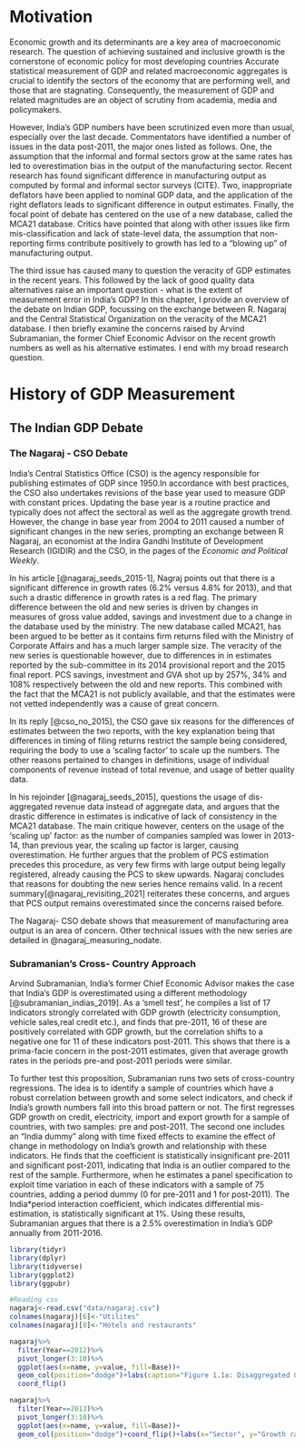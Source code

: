 
# Motivation {#mo}

Economic growth and its determinants are a key area of macroeconomic research. The question of achieving sustained and inclusive growth is the cornerstone of economic policy for most developing countries Accurate statistical measurement of GDP and related macroeconomic aggregates is crucial to identify the sectors of the economy that are performing well, and those that are stagnating. Consequently, the measurement of GDP and related magnitudes are an object of scrutiny from academia, media and policymakers.
\linebreak

However, India's GDP numbers have been scrutinized even more than usual, especially over the last decade. Commentators have identified a number of issues in the data post-2011, the major ones listed as follows. One, the assumption that the informal and formal sectors grow at the same rates has led to overestimation bias in the output of the manufacturing sector. Recent research has found significant difference in manufacturing output as computed by formal and informal sector surveys (CITE). Two, inappropriate deflators have been applied to nominal GDP data, and the application of the right deflators leads to significant difference in output estimates. Finally, the focal point of debate has centered on the use of a new database, called the MCA21 database. Critics have pointed that along with other issues like firm mis-classification and lack of state-level data, the assumption that non-reporting firms contribute positively to growth has led to a "blowing up" of manufacturing output.
\linebreak

The third issue has caused many to question the veracity of GDP estimates in the recent years. This followed by the lack of good quality data alternatives raise an important question -  what is the extent of measurement error in India's GDP? In this chapter, I provide an overview of the debate on Indian GDP, focussing  on the exchange between R. Nagaraj and the Central Statistical Organization on the veracity of the MCA21 database. I then briefly examine the concerns raised by Arvind Subramanian, the former Chief Economic Advisor on the recent growth numbers as well as his alternative estimates. I end with my broad research question.

# History of GDP Measurement



## The Indian GDP Debate

### The Nagaraj - CSO Debate

India's Central Statistics Office (CSO) is the agency responsible for publishing estimates of GDP since 1950.In accordance with best practices, the CSO also undertakes revisions of the base year used to measure GDP with constant prices. Updating the base year is a routine practice and typically does not affect the sectoral as well as the aggregate growth trend. However, the change in base year from 2004 to 2011 caused a number of significant changes in the new series, prompting an exchange between R Nagaraj, an economist at the Indira Gandhi Institute of Development Research (IGIDIR) and the CSO, in the pages of the *Economic and Political Weekly*.
\linebreak

In his article [@nagaraj_seeds_2015-1], Nagraj points out that there is a significant difference in growth rates (6.2% versus 4.8% for 2013), and that such a drastic difference in growth rates is a red flag. The primary difference between the old and new series is driven by changes in measures of gross value added, savings and investment due to a change in the database used by the ministry. The new database called MCA21, has been argued to be better as it contains firm returns filed with the Ministry of Corporate Affairs and has a much larger sample size. The veracity of the new series is questionable however, due to differences in in estimates reported by the sub-committee in its 2014 provisional report and the 2015 final report. PCS savings, investment and GVA shot up by 257\%, 34\% and 108\% respectively between the old and new reports. This combined with the fact that the MCA21 is not publicly available, and that the estimates were not vetted independently was a cause of great concern.
\linebreak

In its reply [@cso_no_2015], the CSO gave six reasons for the differences of estimates between the two reports, with the key explanation being that differences in timing of filing returns restrict the sample being considered, requiring the body to use a 'scaling factor' to scale up the numbers. The other reasons pertained to changes in definitions, usage of individual components of revenue instead of total revenue, and usage of better quality data.
\linebreak

In his rejoinder [@nagaraj_seeds_2015], questions the usage of dis-aggregated revenue data instead of aggregate data, and argues that the drastic difference in estimates is indicative of lack of consistency in the MCA21 database. The main critique however, centers on the usage of the 'scaling up' factor: as the number of companies sampled was lower in 2013-14, than previous year, the scaling up factor is larger, causing overestimation. He further argues that the problem of PCS estimation precedes this procedure, as very few firms with large output being legally registered, already causing the PCS to skew upwards. Nagaraj concludes that reasons for doubting the new series hence remains valid. In a recent summary[@nagaraj_revisiting_2021] reiterates these concerns, and argues that PCS output remains overestimated since the concerns raised before.
\linebreak

The Nagaraj- CSO debate shows that measurement of manufacturing area output is an area of concern. Other technical issues with the new series are detailed in @nagaraj_measuring_nodate.

### Subramanian's Cross- Country Approach

Arvind Subramanian, India's former Chief Economic Advisor makes the case that India's GDP is overestimated using a different methodology [@subramanian_indias_2019]. As a 'smell test', he compiles a list of 17 indicators strongly correlated with GDP growth (electricity consumption, vehicle sales,real credit etc.), and finds that pre-2011, 16 of these are positively correlated with GDP growth, but the correlation shifts to a negative one for 11 of these indicators post-2011. This shows that there is a prima-facie concern in the post-2011 estimates, given that average growth rates in the periods pre-and post-2011 periods were similar.
\linebreak


To further test this proposition, Subramanian runs two sets of cross-country regressions. The idea is to identify a sample of countries which have a robust correlation between growth and some select indicators, and check if India's growth numbers fall into this broad pattern or not. The first regresses GDP growth on credit, electricity, import and export growth for a sample of countries, with two samples: pre and post-2011. The second one includes an "India dummy" along with time fixed effects to examine the effect of change in methodology on India's growth and relationship with these indicators. He finds that the coefficient is statistically insignificant pre-2011 and significant post-2011, indicating that India is an outlier compared to the rest of the sample. Furthermore, when he estimates a panel specification to exploit time variation in each of these indicators with a sample of 75 countries, adding a period dummy (0 for pre-2011 and 1 for post-2011). The India*period interaction coefficient, which indicates differential mis-estimation, is statistically significant at 1\%. Using these results, Subramanian argues that there is a 2.5\% overestimation in India's GDP annually from 2011-2016.


```r
library(tidyr)
library(dplyr)
library(tidyverse)
library(ggplot2)
library(ggpubr)

#Reading csv
nagaraj<-read.csv("data/nagaraj.csv")
colnames(nagaraj)[6]<-"Utilites"
colnames(nagaraj)[8]<-"Hotels and restaurants"

nagaraj%>%
  filter(Year==2012)%>%
  pivot_longer(3:10)%>%
  ggplot(aes(x=name, y=value, fill=Base))+
  geom_col(position="dodge")+labs(caption="Figure 1.1a: Disaggregated GDP growth rates by sector for the year 2012-13.")+
  coord_flip()

nagaraj%>%
  filter(Year==2013)%>%
  pivot_longer(3:10)%>%
  ggplot(aes(x=name, y=value, fill=Base))+
  geom_col(position="dodge")+coord_flip()+labs(x="Sector", y="Growth rate",caption="Figure 1.1b: Disaggregated GDP growth rates by sector for the year 2013-14.")

```







